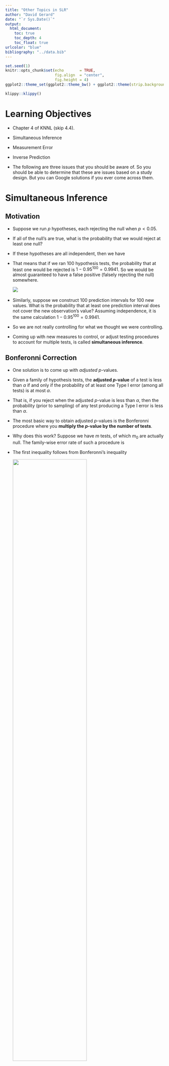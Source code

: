 ```yaml
---
title: "Other Topics in SLR"
author: "David Gerard"
date: "`r Sys.Date()`"
output:  
  html_document:
    toc: true
    toc_depth: 4
    toc_float: true
urlcolor: "blue"
bibliography: "../data.bib"
---
```


```r
set.seed(1)
knitr::opts_chunk$set(echo       = TRUE, 
                      fig.align  = "center",
                      fig.height = 4)
ggplot2::theme_set(ggplot2::theme_bw() + ggplot2::theme(strip.background = ggplot2::element_rect(fill = "white")))
```

```r
klippy::klippy()
```

# Learning Objectives

- Chapter 4 of KNNL (skip 4.4).
- Simultaneous Inference
- Measurement Error
- Inverse Prediction

- The following are three issues that you should be aware of. So you should be able to determine that these are issues based on a study design. But you can Google solutions if you ever come across them.

# Simultaneous Inference

## Motivation

- Suppose we run $p$ hypotheses, each rejecting the null when $p < 0.05$.

- If all of the null's are true, what is the probability that we would reject at least one null?

- If these hypotheses are all independent, then we have
    \begin{align}
    Pr(\text{at least one reject }|\text{ all null}) &= 1 - Pr(\text{no reject }|\text{ all null})\\
    &=1 - 0.95^p
    \end{align}
    
- That means that if we ran 100 hypothesis tests, the probability that at least one would be rejected is $1 - 0.95^{100} = 0.9941$. So we would be almost guaranteed to have a false positive (falsely rejecting the null) somewhere.

  ![](https://imgs.xkcd.com/comics/significant.png)\ 

- Similarly, suppose we construct 100 prediction intervals for 100 new values. What is the probability that at least one prediction interval does not cover the new observation's value? Assuming independence, it is the same calculation $1 - 0.95^{100} = 0.9941$.

- So we are not really controlling for what we thought we were controlling. 

- Coming up with new measures to control, or adjust testing procedures to account for multiple tests, is called **simultaneous inference**.

## Bonferonni Correction

- One solution is to come up with *adjusted* $p$-values.

- Given a family of hypothesis tests, the **adjusted $p$-value** of a test is less than $\alpha$ if and only if the probability of at least one Type I error (among all tests) is at most $\alpha$.

- That is, if you reject when the adjusted $p$-value is less than $\alpha$, then the probability (prior to sampling) of any test producing a Type I error is less than $\alpha$.

- The most basic way to obtain adjusted $p$-values is the Bonferonni procedure where you **multiply the $p$-value by the number of tests**.

- Why does this work? Suppose we have $m$ tests, of which $m_0$ are actually null. The family-wise error rate of such a procedure is

    \begin{align}
    &Pr(\text{Type I error among the }m_0\text{ tests})\\
    &= Pr(mp_1 \leq \alpha \text{ or } mp_2\leq\alpha \text{ or } \cdots \text{ or } mp_{m_0}\leq \alpha)\\
    &= Pr(p_1 \leq \alpha/m \text{ or } p_2\leq\alpha/m \text{ or } \cdots \text{ or } p_{m_0}\leq \alpha/m)\\
    &\leq Pr(p_1 \leq \alpha/m) + Pr(p_2 \leq \alpha/m) + \cdots + Pr(p_{m_0} \leq \alpha/m)\\
    &= \alpha/m + \alpha / m + \cdots + \alpha / m~(m_0 \text{summations})\\
    &= m_0\alpha/m\\
    &\leq m\alpha/m\\
    &= \alpha.
    \end{align}
    
- The first inequality follows from Bonferonni's inequality

    ![](./03_figs/bonferroni.png){width=70%}\ 
    
- The Bonferonni confidence interval correction:
    - Recall: confidence intervals of the form: estimate $\pm$ multiplier $\times$ standard error.
    - Before, we used the multiplier `qt(1 - alpha / 2, df)` most often (typically `alpha = 0.05`).
    - The Bonferonni procedure uses `qt(1 - alpha / (2m), df)`, where `m` is the number of tests.

- **Exercise**: Prove that family-wise coverage probability of the above procedure for confidence intervals is at least 0.95. (It's easier to start with just two intervals).
    ```block
    \begin{align}
    Pr(\text{all coverage}) &= 1 - Pr(\text{at least one misses})\\
    &= 1 - Pr(\text{first misses or second misses or }\cdots\text{ or mth misses})\\
    &\geq 1 - \left[Pr(\text{first misses}) + Pr(\text{second misses}) + \cdots + Pr(\text{mth misses})\right]\\
    &= 1 - \left(\alpha / m + \alpha / m + \cdots + \alpha / m \right)\\
    &= 1 - m\alpha / m\\
    &= 1 - \alpha
    \end{align}
    ```

    
- There are more sophisticated methods that work better to construct simultaneous confidence intervals, or run multiple hypothesis tests. You can Google these.

- In R, to obtain adjusted $p$-values, just use the `p.adjust()` function, inserting your vector of $p$-values. The default is a better option than Bonferonni.
    ```r
    p.adjust(p = c(0.1, 0.2, 0.01, 0.05))
    p.adjust(p = c(0.1, 0.2, 0.01, 0.05), method = "bonferroni") ## not as good
    ```

- When you write up an interpretation, say something like:

    > We have evidence against the null (Bonferonni corrected $p$-value of <insert $p$-value>).
    
    - This $p$-value is interpreted as a procedure that controls the family-wise error rate at a particular level (if you reject when the $p$-value is below that particular level).

    - Usual traps of $p$-value interpretations hold (probability of data given hypothesis, not probability of hypothesis given data, etc...).

- **Exercise**: At a plumbing supplies company, a consultant studied the relationship between number of work units performed (`work`), and the total variable labor cost in warehouses during a test period (`cost`). The data are presented below. Provide prediction intervals for new warehouses that perform 50, 100, and 150 work units, using a procedure with a family-wise coverage probability of at least 0.9.

    ```r
    library(tidyverse)
    plumb <- tribble(~work, ~cost,
                     20, 114,
                     196, 921,
                     115, 560,
                     50, 245,
                     122, 575,
                     100, 475,
                     33, 138,
                     154, 727,
                     80, 375,
                     147, 670,
                     182, 828,
                     160, 762)
    ```

    ```block
    We should use a level of 1 - 0.1 / (2 * 3) = 0.9833. Otherwise, we use the same procedure as before to obtain prediction intervals.
    ```
    
    ```r
    ggplot(data = plumb, mapping = aes(x = work, y = cost)) +
      geom_point() +
      geom_smooth(method = "lm", se = FALSE)
    lev <- 1 - 0.1 / (2 * 3)
    lmout <- lm(cost ~ work, data = plumb)
    newdf <- data.frame(work = c(50, 100, 150))
    predict(object = lmout, newdata = newdf, level = lev, interval = "prediction")
    ```
    
# Measurement Error

## Graphical motivation

- Sometimes, we are interested in the relationship between two variables, but we only observe noisy versions of those variables.

- Examples:
    - Suppose a researcher was interested in studying the association between corn yield ($Y$) and soil nitrogen level ($X$). There are two possible sources of errors when measuring nitrogen level. First, a small soil sample is only taken at a single location on a large plot, so this small sample is a noisy estimate of mean nitrogen level on the whole plot. Second, the chemical assay to measure nitrogen level is not 100\% accurate.
    - A research problem I come across often is studying the association between some biological trait ($Y$) and the dosage of an allele at a locus ($X$). These dosages are estimated from read-counts from sequencing assays, and so are not perfectly accurate.

- Suppose there is a strong underlying relationship between $x$ and $y$.
    ```r
    library(tidyverse)
    library(broom)
    library(latex2exp)
    tibble(x = rnorm(100)) %>%
      mutate(y = x + rnorm(n(), sd = 0.2),
             ex = rnorm(n(), sd = 0.5),
             ey = rnorm(n(), sd = 0.5),
             xnew = x + ex,
             ynew = y + ey)->
      df
    
    lmout <- lm(y ~ x, data = df)
    beta1 <- tidy(lmout)$estimate[[2]]
    
    rx <- range(c(df$x, df$xnew))
    ry <- range(c(df$y, df$ynew))
    ggplot(df, aes(x = x, y = y)) +
      geom_point() +
      xlim(rx[[1]], rx[[2]]) +
      ylim(ry[[1]], ry[[2]]) +
      xlab("x") +
      ylab("y") +
      ggtitle(TeX(paste0("$\\hat{\\beta}_1$ = ", round(beta1, digits = 3)))) +
      geom_smooth(method = "lm", se = FALSE)
    ```

## Measurement error for $X$, attenuation

- Let's add noise in the $x$ direction.

    ```r
    ggplot(df, aes(x = x, xend = xnew, y = y, yend = y)) +
      geom_point() +
      geom_segment(arrow = arrow(length = unit(0.05, "inches")), col = 2, alpha = 0.5) +
      xlim(rx[[1]], rx[[2]]) +
      ylim(ry[[1]], ry[[2]]) +
      xlab("x") +
      ylab("y") +
      ggtitle("Adding noise")
    ```
    
- $\hat{\beta}_1$ is now much smaller.

    ```r
    lmout <- lm(y ~ xnew, data = df)
    beta1 <- tidy(lmout)$estimate[[2]]
    ggplot(df, aes(x = xnew, y = y)) +
      geom_point() +
      xlim(rx[[1]], rx[[2]]) +
      ylim(ry[[1]], ry[[2]]) +
      xlab("Noisy x") +
      ylab("y") +
      ggtitle(TeX(paste0("$\\hat{\\beta}_1$ = ", round(beta1, digits = 3)))) +
      geom_smooth(method = "lm", se = FALSE) +
      geom_smooth(mapping = aes(x = x, y = y), method = "lm", se = FALSE, color = 2, lty = 2)
    ```

- Why does this happen? Suppose the *true* underlying relationship is
    \begin{align}
    Y_i &= \beta_0 + \beta_1 X_i + \epsilon_i, ~\epsilon_i \overset{iid}{\sim} N(0, \sigma^2)\\
    X_i^* &= X_i + \delta_i,~\delta_i \overset{iid}{\sim} N(0, \tau^2)
    \end{align}
    
    However, we only observe $X_i^*$, *not* $X_i = X_i^* - \delta_i$. So, converting the true model in terms of $X_i^*$, we have
    \begin{align}
    Y_i &= \beta_0 + \beta_1 X_i + \epsilon_i\\
        &= \beta_0 + \beta_1 (X_i^* - \delta) + \epsilon_i\\
        &= \beta_0 + \beta_1 X_i^* - \beta_1\delta + \epsilon_i\\
        &= \beta_0 + \beta_1 X_i^* + \epsilon^*_i.
    \end{align}
    
    Thus, if we fit the model $E[Y_i] = \beta_0 + \beta_1 X_i^*$, then our error term is $\epsilon^*_i = -\beta_1\delta_i + \epsilon_i$.
    
    Since $\epsilon^*_i$ ($=-\beta_1\delta_i + \epsilon_i$) and $X^*$ ($=X_i + \delta_i$) both depend on the value of $\delta_i$, they are *correlated*.
    
    \begin{align}
    cov(X^*, \epsilon^*) &= cov(X_i + \delta_i, -\beta_1\delta_i + \epsilon_i)\\
    &= -\beta_1 cov(\delta_i, \delta_i)\\
    &= -\beta_1 var(\delta_i)\\
    &= -\beta_1\tau^2.
    \end{align}
    
    So, if $\beta_1$ is positive, there is a negative correlation between $X^*_i$ and $\epsilon^*_i$. What this means is that larger values of $X_i^*$ (larger than $\bar{X}^*$) tend to have more negative error terms, while smaller values of $X_i^*$ (smaller than $\bar{X}^*$) tend to have more positive error terms. So this correlation smooshes the line toward horizontal.

- **Exercise**: A researcher was setting up an experiment to test the efficacy of some antibiotic. They then *randomly* assigned petri dishes to obtain different concentrations ($X$) of this antibiotic, and then measured the density of bacteria in each petri dish. Why is this *not* an example of measurement error, even though the antibiotic concentrations were randomly assigned?
    ```block
    The covariates are still known without error. It does not matter that they were generated by a random mechanism.
    ```

## Measurement error for $Y$, nbd

- Adding noise to $y$ changes the estimated $\sigma^2$, **not** the estimated $\beta_1$ (on average).

    ```r
    ggplot(df, aes(x = x, xend = x, y = y, yend = ynew)) +
      geom_point() +
      geom_segment(arrow = arrow(length = unit(0.05, "inches")), col = 2, alpha = 0.5) +
      xlim(rx[[1]], rx[[2]]) +
      ylim(ry[[1]], ry[[2]]) +
      xlab("x") +
      ylab("y") +
      ggtitle("Adding noise")
    ```
    
    ```r
    lmout <- lm(ynew ~ x, data = df)
    beta1 <- tidy(lmout)$estimate[[2]]
    ggplot(df, aes(x = x, y = ynew)) +
      geom_point() +
      xlim(rx[[1]], rx[[2]]) +
      ylim(ry[[1]], ry[[2]]) +
      xlab("x") +
      ylab("Noisy y") +
      ggtitle(TeX(paste0("$\\hat{\\beta}_1$ = ", round(beta1, digits = 3)))) +
      geom_smooth(method = "lm", se = FALSE)
    ```
    
- Mathematically, what is going on is:
    \begin{align}
    Y_i^* &= Y_i + \delta_i\\
    Y_i &= \beta_0 + \beta_1 X_i + \epsilon_i\\
    \Rightarrow Y_i^* - \delta_i &= \beta_0 + \beta_1 X_i + \epsilon_i\\
    \Rightarrow Y_i^* &= \beta_0 + \beta_1 X_i + \delta_i + \epsilon_i\\
    \Rightarrow Y_i^* &= \beta_0 + \beta_1 X_i + \epsilon_i^*\\
    \end{align}   
    
    The reason why this is OK, is that $\epsilon_i^*$ is not correlated with the observed predictor variables, unlike the previous section, so it does *not* smoosh the line toward horizontal.

## Berkson model: set $X^*$, nbd even if $X$ is noisy

- To add even more confusion here, suppose that we precisely set $X^*$, but the true value of $X$ might vary from this precisely set value. Then everything turns out to be OK.

- Examples:
    - You set the temperature on an experiment, but the temperature might vary from your setting.
    - You set the pressure according to a gauge, but the pressure might vary from this.

- *Previously*, we had
    $$
    X_i^* = X_i + \delta_i
    $$
    *Now*, we have 
    $$
    X_i = X_i^* + \delta_i
    $$
    This new situation is called a **Berkson Model** and does not pose issues to OLS.
    
- Why? As before, what we have is a modified model
    \begin{align}
    Y_i &= \beta_0 + \beta_1 X_i^* + \epsilon_i^*.
    \end{align}
    However, because the $X_i^*$'s were fixed by us, they are constants and so must be uncorrelated with the $\epsilon_i^*$'s.
    
- Graphical demonstration
    ```r
    tibble(x_star = rep(c(1, 3, 5, 7, 9), each = 20)) %>%
      mutate(ex = rnorm(n(), sd = 0.5),
             x = x_star + ex,
             y = x + rnorm(n(), sd = 0.2)) ->
      df
    
    lm_xstar <- lm(y ~ x_star, data = df)
    beta1_star <- tidy(lm_xstar)$estimate[[2]]
    lm_x <- lm(y ~ x, data = df)
    beta1 <- tidy(lm_x)$estimate[[2]]
    
    xmin <- min(df$x)
    xmax <- max(df$x)
    
    ggplot(data = df, mapping = aes(x = x_star, y = y)) +
      geom_point() +
      xlim(xmin, xmax) +
      geom_smooth(method = "lm", se = FALSE) +
      ggtitle(TeX(paste0("$\\hat{\\beta}_1 = $", round(beta1_star, digits = 3))))
    
    ggplot(data = df, mapping = aes(x = x, y = y)) +
      geom_point() +
      geom_point(mapping = aes(x = x_star, y = y), color = 2, alpha = 1/3) +
      xlim(xmin, xmax) +
      geom_smooth(method = "lm", se = FALSE) +
      ggtitle(TeX(paste0("$\\hat{\\beta}_1 = $", round(beta1, digits = 3)))) +
      geom_segment(mapping = aes(x = x_star, xend = x, y = y, yend = y), alpha = 1/4)
    ```

- **Exercise**: Each of the following describes a possible predictor. State whether using that predictor would be an example of a Berkson model versus a "classical error" model.
    1. You want to create the world's best brownies. So you are doing an experiment on how much sugar to add. You use a scale to measure out known pre-set weights of sugar. But you know that your scale is old and not too accurate.
    ```block
    Berkson
    ```
    2. For each batch of brownies, you extract a small crumb at a randomly located position in the batch and send it in for pH analysis. The pH for the sample is accurate, but you worry that you are not getting the average pH of the brownie due to heterogeneous pH throughout the brownie.
    ```block
    Not Berkson
    ```
    3. You choose to vary the temperature of your oven for each batch, but you know your oven is a little fidgety.
    ```block
    Berkson
    ```
    4. You measure the density of the resulting brownies by pushing each with your finger and rating the density on a scale of 1 to 10.
    ```block
    Not Berkson
    ```
    5. You set up a panel to taste test your brownies. To control for brownie savviness, one question asks how frequently the individual eats brownies, but you worry about memory issues.
    ```block
    Not Berkson
    ```
    
- NOTE: What gets you into trouble is when $X_i^*$ is caused by $X_i$. When $X_i$ is caused by $X_i^*$, then we have a Berkson model and no issues. But having $X_i$ be caused by $X_i^*$ does not necessarily imply that we are doing an experiment.

- One example that is Berkson but not a controlled experiment:
    - You are interested in studying the effects of dust exposure on lung disease. You have a group of miners from different mines, but you measure dust within their mines, not the actual level of dust the miners were exposed to. This is Berkson because the dust in the mine causes the dust exposure in the miner, so the proper model is $X_i = X_i^* + \delta_i$.

## Measurement error conclusions:

- To conclude:
    - If your measurements of $y$ are noisy, this is not a problem since that noise gets picked up by the $\epsilon_i$'s.
    - If your measurements of $x$ are noisy and you did not precisely set them, then your regression coefficient estimate of the slope will be "attenuated" toward zero.
    - If your measurements of $x$ are noisy, but you did precisely set them, then you can proceed with OLS as usual.
    
## Final comments

- Measurement error does not effect hypothesis testing as long as you are testing $H_0: \beta_1 = 0$. If you are testing for a different value of $\beta_1$, then it will bias your $p$-values low.
    - Why? If $\beta_1$ actually is 0, then measurement error cannot attenuate estimates of $\beta_1$ closer to 0, because they are already unbiased at 0.
    
- So measurement error is important for *estimation*, not *hypothesis testing* (usually).

- If the measurement error is really small relative to the scale of the $X$ variable, you don't have to worry about this bias so much.
    - "small" means $\frac{\tau^2}{var(X) + \tau^2} < 0.05$ (ratio of measurement error variance to variance of the true $X_i$'s plus the measurement error variance).
    
- This section assumed that the measurement error had mean 0 (so negative and positive error cancel out). You run into much worse trouble if the measurement error is biased in one direction or the other.

- You fix the effects of measurement error by having prior knowledge on the measurement error variance ($\tau^2$), typically by having repeat observations at a given $X_i$ (e.g. $X_{i1}^* = X_i + \delta_{i1}$, $X_{i2}^* = X_{i} + \delta_{i2}$, $\ldots$). See @carroll2006measurement for details.

# Inverse Prediction

- Sometimes you do a regression of $Y$ on $X$, but want to predict the value of $X$ that results in a given value of $Y$. This is called **inverse prediction** or, sometimes, **calibration**.
    - i.e. predict $X$ from $Y$.

- Examples:
    1. You have a regression model for how much a drug ($X$) will decrease cholesterol ($Y$). You have a new patient that you want to reduce cholesterol by a certain amount ($Y_{i(new)}$). How much drug should you give them ($X_{i(new))}$?
    2. You have a model for pH of a steer carcass over time. A carcass pH should be about 6 ($Y_{i(new)}$) before freezing. How long should you wait ($X_{i(new)}$)?
    
- This second example comes from the Sleuth 3 package.

    ```r
    library(Sleuth3)
    data("case0702")
    steer <- case0702
    glimpse(steer)
    ```

- We still have the model
    $$
    Y_i = \beta_0 + \beta_1 X_i + \epsilon_i
    $$

- If we have the estimated regression line
    $$
    y = \hat{\beta}_0 + \hat{\beta_1}x
    $$
- Then the predicted value of $X_{i(new)}$ is
    $$
    \hat{X}_{i(new)} = \frac{Y_{i(new)} - \hat{\beta}_0}{\hat{\beta}_1}
    $$

<!-- - The prediction standard error is $s(\text{pred} X)$ where -->
<!--     $$ -->
<!--     s^2(\text{pred} X) = \frac{MSE}{\hat{\beta}_1^2}\left[1 + \frac{1}{n} + \frac{(\hat{X}_{i(new)} - \bar{X})^2}{\sum_{i=1}^n(X_i - \bar{X})^2}\right]  -->
<!--     $$ -->
<!-- - **Exercise**: What happens to the standard error as $\hat{\beta}_1$ gets closer to 0? -->
<!--     ```{block, eval = FALSE, echo = FALSE} -->
<!--     It increases. -->
<!--     ``` -->

<!-- - The 95\% prediction interval for $X_{i(new)}$ is -->
<!--     $$ -->
<!--     \hat{X}_{i(new)} \pm qt(1 - \alpha / 2, n - 2)s(\text{pred}X) -->
<!--     $$ -->
    
- To obtain a 95\% prediction interval, you plot the 95\% prediction bands, draw a horizontal line at the desired $Y_{i(new)}$, then find the values of $X$ that cross those prediction bands.

    ![](./03_figs/inverse_pred.png)\ 

- You interpret the prediction interval still in terms of variability in $Y$ (not $X$). We basically find a region of $X$ values where $Y_{i(new)}$ would be included in the prediction interval. $X$ values outside of this region would not have $Y_{i(new)}$ in the prediction interval.
    
- Why not just regress $X$ on $Y$?
    1. $Y$ is noisy and $X$ is precise (see measurement error section above).
    2. We believe that $X$ might cause $Y$ (should "time" ever be a response variable for anything?)

- Use the the `calibrate()` function from the `{investr}` to do inverse regression in R. (I logged the `Time` variable to correct for issues in the fit of the linear model).
    ```r
    library(investr)
    steer <- mutate(steer, log_Time = log(Time))
    ## always plot data first
    ggplot(data = steer, mapping = aes(x = log_Time, y = pH)) +
      geom_point() +
      geom_smooth(method = "lm", se = FALSE)
    lmout <- lm(pH ~ log_Time, data = steer)
    cout <- calibrate(object = lmout, y0 = 6)
    cout
    ```
    
    These are the predictions of `log(Time)`. To predict `Time`, we just exponentiate these values.
    
    ```r
    exp(cout$estimate)
    exp(cout$lower)
    exp(cout$upper)
    ```
    
    So we predict that it takes anywhere from 2.9 to 5.1 hours to reach a pH of 6.
    
- **Exercise**: the `crystal` data from the `{investr}` package measures the time (`time`) it takes to grow crystals to a final weight (`weight`) in grams. You can load it in R via
    ```r
    data("crystal")
    glimpse(crystal)
    ```

    How long does it take a crystal to reach 10 g?

    ```r
    ## always plot data first.
    ggplot(data = crystal, mapping = aes(x = time, y = weight)) +
      geom_point() +
      geom_smooth(method = "lm", se = FALSE)
    lmc <- lm(weight ~ time, data = crystal)
    calibrate(object = lmc, y0 = 10)
    ```

    ```block
    Anywhere from 15.1 hours to 24.9 hours.
    ```

# References
